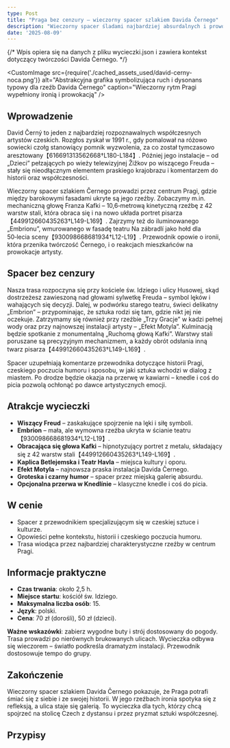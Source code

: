 ```yaml
---
type: Post
title: "Praga bez cenzury – wieczorny spacer szlakiem Davida Černego"
description: "Wieczorny spacer śladami najbardziej absurdalnych i prowokacyjnych rzeźb Pragi."
date: '2025-08-09'
---
```



{/*
  Wpis opiera się na danych z pliku wycieczki.json i zawiera kontekst dotyczący twórczości Davida Černego.
*/}

<CustomImage
  src={require('./cached_assets_used/david-cerny-noca.png')}
  alt="Abstrakcyjna grafika symbolizująca ruch i dysonans typowy dla rzeźb Davida Černego"
  caption="Wieczorny rytm Pragi wypełniony ironią i prowokacją"
/>

## Wprowadzenie

David Černý to jeden z najbardziej rozpoznawalnych współczesnych artystów czeskich. Rozgłos zyskał w 1991 r., gdy pomalował na różowo sowiecki czołg stanowiący pomnik wyzwolenia, za co został tymczasowo aresztowany【616691313562668†L180-L184】. Później jego instalacje – od „Dzieci” pełzających po wieży telewizyjnej Žižkov po wiszącego Freuda – stały się nieodłącznym elementem praskiego krajobrazu i komentarzem do historii oraz współczesności.

Wieczorny spacer szlakiem Černego prowadzi przez centrum Pragi, gdzie między barokowymi fasadami ukryte są jego rzeźby. Zobaczymy m.in. mechaniczną głowę Franza Kafki – 10,6‑metrową kinetyczną rzeźbę z 42 warstw stali, która obraca się i na nowo układa portret pisarza【449912660435263†L149-L169】. Zajrzymy też do iluminowanego „Embrionu”, wmurowanego w fasadę teatru Na zábradlí jako hołd dla 50‑lecia sceny【930098668681934†L12-L19】. Przewodnik opowie o ironii, która przenika twórczość Černego, i o reakcjach mieszkańców na prowokacje artysty.

## Spacer bez cenzury

Nasza trasa rozpoczyna się przy kościele św. Idziego i ulicy Husowej, skąd dostrzeżesz zawieszoną nad głowami sylwetkę Freuda – symbol lęków i wahających się decyzji. Dalej, w podwórku starego teatru, świeci delikatny „Embrion” – przypominając, że sztuka rodzi się tam, gdzie nikt jej nie oczekuje. Zatrzymamy się również przy rzeźbie „Trzy Gracje” w kadzi pełnej wody oraz przy najnowszej instalacji artysty – „Efekt Motyla”. Kulminacją będzie spotkanie z monumentalną „Ruchomą głową Kafki”. Warstwy stali poruszane są precyzyjnym mechanizmem, a każdy obrót odsłania inną twarz pisarza【449912660435263†L149-L169】.

Spacer uzupełniają komentarze przewodnika dotyczące historii Pragi, czeskiego poczucia humoru i sposobu, w jaki sztuka wchodzi w dialog z miastem. Po drodze będzie okazja na przerwę w kawiarni – knedle i coś do picia pozwolą ochłonąć po dawce artystycznych emocji.

## Atrakcje wycieczki

- **Wiszący Freud** – zaskakujące spojrzenie na lęki i siłę symboli.
- **Embrion** – mała, ale wymowna rzeźba ukryta w ścianie teatru【930098668681934†L12-L19】.
- **Obracająca się głowa Kafki** – hipnotyzujący portret z metalu, składający się z 42 warstw stali【449912660435263†L149-L169】.
- **Kaplica Betlejemska i Teatr Havla** – miejsca kultury i oporu.
- **Efekt Motyla** – najnowsza praska instalacja Davida Černego.
- **Groteska i czarny humor** – spacer przez miejską galerię absurdu.
- **Opcjonalna przerwa w Knedlínie** – klasyczne knedle i coś do picia.

## W cenie

- Spacer z przewodnikiem specjalizującym się w czeskiej sztuce i kulturze.
- Opowieści pełne kontekstu, historii i czeskiego poczucia humoru.
- Trasa wiodąca przez najbardziej charakterystyczne rzeźby w centrum Pragi.

## Informacje praktyczne

- **Czas trwania**: około 2,5 h.
- **Miejsce startu**: kościół św. Idziego.
- **Maksymalna liczba osób**: 15.
- **Język**: polski.
- **Cena**: 70 zł (dorośli), 50 zł (dzieci).  
  
**Ważne wskazówki**: zabierz wygodne buty i strój dostosowany do pogody. Trasa prowadzi po nierównych brukowanych ulicach. Wycieczka odbywa się wieczorem – światło podkreśla dramatyzm instalacji. Przewodnik dostosowuje tempo do grupy.

## Zakończenie

Wieczorny spacer szlakiem Davida Černego pokazuje, że Praga potrafi śmiać się z siebie i ze swojej historii. W jego rzeźbach ironia spotyka się z refleksją, a ulica staje się galerią. To wycieczka dla tych, którzy chcą spojrzeć na stolicę Czech z dystansu i przez pryzmat sztuki współczesnej.

## Przypisy

[^1]: Informacje o działaniach Davida Černego – pomalowanie na różowo sowieckiego czołgu i instalacje takie jak „Dzieci” na wieży Žižkov【616691313562668†L180-L184】.
[^2]: Szczegóły dotyczące kinetycznej rzeźby „Głowa Franza Kafki” – wysokość 10,6 m, 42 obracające się segmenty stali, data instalacji 2014【449912660435263†L149-L169】.
[^3]: „Embrion” – iluminowana rzeźba upamiętniająca 50‑lecie teatru Na zábradlí【930098668681934†L12-L19】.